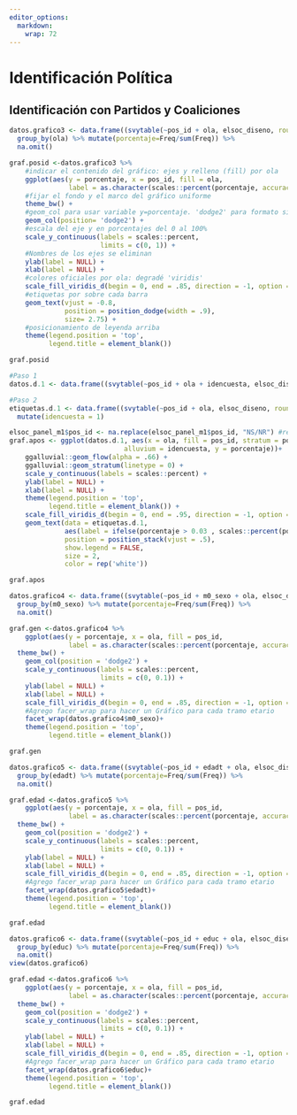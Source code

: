 ```yaml
---
editor_options: 
  markdown: 
    wrap: 72
---
```


# Identificación Política



## Identificación con Partidos y Coaliciones

<!-- ### Figura 4.2: Identificación política por ola -->

```r
datos.grafico3 <- data.frame((svytable(~pos_id + ola, elsoc_diseno, round = F))) %>%
  group_by(ola) %>% mutate(porcentaje=Freq/sum(Freq)) %>%
  na.omit()
```

```r
graf.posid <-datos.grafico3 %>% 
    #indicar el contenido del gráfico: ejes y relleno (fill) por ola
    ggplot(aes(y = porcentaje, x = pos_id, fill = ola, 
               label = as.character(scales::percent(porcentaje, accuracy = .1)))) +
    #fijar el fondo y el marco del gráfico uniforme
    theme_bw() + 
    #geom_col para usar variable y=porcentaje. 'dodge2' para formato side-to-side
    geom_col(position= 'dodge2') +
    #escala del eje y en porcentajes del 0 al 100%
    scale_y_continuous(labels = scales::percent,
                       limits = c(0, 1)) +
    #Nombres de los ejes se eliminan
    ylab(label = NULL) +
    xlab(label = NULL) +
    #colores oficiales por ola: degradé 'viridis'
    scale_fill_viridis_d(begin = 0, end = .85, direction = -1, option = 'viridis') +
    #etiquetas por sobre cada barra
    geom_text(vjust = -0.8,
              position = position_dodge(width = .9),
              size= 2.75) +
    #posicionamiento de leyenda arriba
    theme(legend.position = 'top',
          legend.title = element_blank())

graf.posid
```

<!-- ### 4.3. Alluvial de cambios de Identificación política (+o-) -->

```r
#Paso 1
datos.d.1 <- data.frame((svytable(~pos_id + ola + idencuesta, elsoc_diseno, round = F))) %>% dplyr::filter(Freq>0)  %>% group_by(ola) %>% mutate(porcentaje=Freq/sum(Freq)) %>% na.omit()

#Paso 2
etiquetas.d.1 <- data.frame((svytable(~pos_id + ola, elsoc_diseno, round = F))) %>% group_by(ola) %>% mutate(porcentaje=Freq/sum(Freq)) %>% na.omit() %>% 
  mutate(idencuesta = 1)
```

```r

elsoc_panel_m1$pos_id <- na.replace(elsoc_panel_m1$pos_id, "NS/NR") #recode NA en categoría "NS/NR"
graf.apos <- ggplot(datos.d.1, aes(x = ola, fill = pos_id, stratum = pos_id,
                             alluvium = idencuesta, y = porcentaje))+
    ggalluvial::geom_flow(alpha = .66) + 
    ggalluvial::geom_stratum(linetype = 0) +
    scale_y_continuous(labels = scales::percent) + 
    ylab(label = NULL) +
    xlab(label = NULL) + 
    theme(legend.position = 'top',
          legend.title = element_blank()) +
    scale_fill_viridis_d(begin = 0, end = .95, direction = -1, option = 'viridis') +
    geom_text(data = etiquetas.d.1, 
              aes(label = ifelse(porcentaje > 0.03 , scales::percent(porcentaje, accuracy = .1),"")),
              position = position_stack(vjust = .5),
              show.legend = FALSE,
              size = 2,
              color = rep('white'))

graf.apos
```

<!-- ### 4.4. Sexo, según Identificación política de los chilenos -->

```r
datos.grafico4 <- data.frame((svytable(~pos_id + m0_sexo + ola, elsoc_diseno, round = F))) %>%
  group_by(m0_sexo) %>% mutate(porcentaje=Freq/sum(Freq)) %>%
  na.omit()
```

```r
graf.gen <-datos.grafico4 %>% 
    ggplot(aes(y = porcentaje, x = ola, fill = pos_id, 
               label = as.character(scales::percent(porcentaje, accuracy = .1)))) +
  theme_bw() + 
    geom_col(position = 'dodge2') +
    scale_y_continuous(labels = scales::percent,
                       limits = c(0, 0.1)) +
    ylab(label = NULL) +
    xlab(label = NULL) +
    scale_fill_viridis_d(begin = 0, end = .85, direction = -1, option = 'viridis') +
    #Agrego facer_wrap para hacer un Gráfico para cada tramo etario
    facet_wrap(datos.grafico4$m0_sexo)+
    theme(legend.position = 'top',
          legend.title = element_blank()) 

graf.gen
```



<!-- ### 4.5 Tramo etáreo, según Identificación política de los chilenos -->

```r
datos.grafico5 <- data.frame((svytable(~pos_id + edadt + ola, elsoc_diseno, round = F))) %>%
  group_by(edadt) %>% mutate(porcentaje=Freq/sum(Freq)) %>%
  na.omit()
```

```r
graf.edad <-datos.grafico5 %>% 
    ggplot(aes(y = porcentaje, x = ola, fill = pos_id, 
               label = as.character(scales::percent(porcentaje, accuracy = .1)))) +
  theme_bw() + 
    geom_col(position = 'dodge2') +
    scale_y_continuous(labels = scales::percent,
                       limits = c(0, 0.1)) +
    ylab(label = NULL) +
    xlab(label = NULL) +
    scale_fill_viridis_d(begin = 0, end = .85, direction = -1, option = 'viridis') +
    #Agrego facer_wrap para hacer un Gráfico para cada tramo etario
    facet_wrap(datos.grafico5$edadt)+
    theme(legend.position = 'top',
          legend.title = element_blank())

graf.edad
```



<!-- ### 4.6 Nivel educacional, según Identificación política de los chilenos -->

```r
datos.grafico6 <- data.frame((svytable(~pos_id + educ + ola, elsoc_diseno, round = F))) %>%
  group_by(educ) %>% mutate(porcentaje=Freq/sum(Freq)) %>%
  na.omit()
view(datos.grafico6)
```

```r
graf.edad <-datos.grafico6 %>% 
    ggplot(aes(y = porcentaje, x = ola, fill = pos_id, 
               label = as.character(scales::percent(porcentaje, accuracy = .1)))) +
  theme_bw() + 
    geom_col(position = 'dodge2') +
    scale_y_continuous(labels = scales::percent,
                       limits = c(0, 0.1)) +
    ylab(label = NULL) +
    xlab(label = NULL) +
    scale_fill_viridis_d(begin = 0, end = .85, direction = -1, option = 'viridis') +
    #Agrego facer_wrap para hacer un Gráfico para cada tramo etario
    facet_wrap(datos.grafico6$educ)+
    theme(legend.position = 'top',
          legend.title = element_blank())

graf.edad
```


<!-- ### 2.10 Cambios en identificación con algún partido o coalición política entre 2016 y 2019, según posición ideológica (en 2016) -->
```r

```




<!-- ### 2.11 Cambios en identificación con algún partido o coalición política entre 2016 y 2019, según interés (en 2016) -->
```r

```


